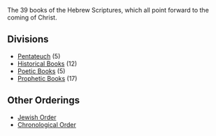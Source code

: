 <Initial text="Old Testament"/>

The 39 books of the Hebrew Scriptures, which all point forward to the coming of Christ.

## Divisions

* [Pentateuch](/bible/old-testament/pentateuch) (5)
* [Historical Books](/bible/old-testament/historical-books) (12)
* [Poetic Books](/bible/old-testament/poetic-books) (5)
* [Prophetic Books](/bible/old-testament/prophetic-books) (17)

## Other Orderings

* [Jewish Order](/bible/old-testament/jewish-order)
* [Chronological Order](/bible/old-testament/chronological-order)
